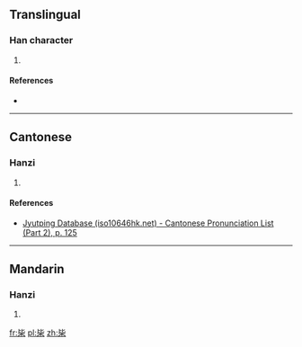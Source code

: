 ==Translingual==

===Han character===
{{Han char|rn=75|rad=木|as=04|sn=8|four=|canj=心心木 (PPD)|ids=⿱[[比]][[木]]}}

# {{defn|Han|sort=木04}}

====References====
* {{Han ref|kx=0514.270|dkj=14529|hdz=21168.010|uh=6788|ud=26504}}

----

==Cantonese==

===Hanzi===
{{yue-hanzi|jyut=[[bei3]]|y=bei3}}

# {{defn|lang=yue|sort=木04}}

====References====
*[http://www.iso10646hk.net/jp/document/download.jsp Jyutping Database (iso10646hk.net) - Cantonese Pronunciation List (Part 2), p. 125]

----

==Mandarin==

===Hanzi===
{{cmn-hanzi|pin=[[bì]] ([[bi4]])|wg=pi<sup>4</sup>}}

# {{defn|lang=cmn|sort=木04}}

[[fr:枈]]
[[pl:枈]]
[[zh:枈]]